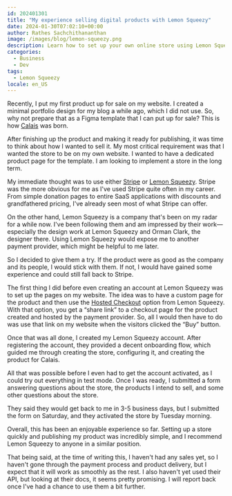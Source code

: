 ```yaml
---
id: 202401301
title: "My experience selling digital products with Lemon Squeezy"
date: 2024-01-30T07:02:10+00:00
author: Rathes Sachchithananthan
image: /images/blog/lemon-squeezy.png
description: Learn how to set up your own online store using Lemon Squeezy for payment processing. Read about their experience and see if it's a good fit for you.
categories:
  - Business
  - Dev
tags:
  - Lemon Squeezy
locale: en_US
---
```


Recently, I put my first product up for sale on my website. I created a minimal portfolio design for my blog a while ago, which I did not use. So, why not prepare that as a Figma template that I can put up for sale? This is how [Calais](https://aheenam.com/templates/calais) was born.

After finishing up the product and making it ready for publishing, it was time to think about how I wanted to sell it. My most critical requirement was that I wanted the store to be on my own website. I wanted to have a dedicated product page for the template. I am looking to implement a store in the long term.

My immediate thought was to use either [Stripe](https://stripe.com) or [Lemon Squeezy](https://www.lemonsqueezy.com). Stripe was the more obvious for me as I've used Stripe quite often in my career. From simple donation pages to entire SaaS applications with discounts and grandfathered pricing, I've already seen most of what Stripe can offer.

On the other hand, Lemon Squeezy is a company that's been on my radar for a while now. I've been following them and am impressed by their work—especially the design work at Lemon Squeezy and Orman Clark, the designer there. Using Lemon Squeezy would expose me to another payment provider, which might be helpful to me later.

So I decided to give them a try. If the product were as good as the company and its people, I would stick with them. If not, I would have gained some experience and could still fall back to Stripe.

The first thing I did before even creating an account at Lemon Squeezy was to set up the pages on my website. The idea was to have a custom page for the product and then use the [Hosted Checkout](https://docs.lemonsqueezy.com/help/checkout/hosted-checkout) option from Lemon Squeezy. With that option, you get a “share link” to a checkout page for the product created and hosted by the payment provider. So, all I would then have to do was use that link on my website when the visitors clicked the “Buy” button.

Once that was all done, I created my Lemon Squeezy account. After registering the account, they provided a decent onboarding flow, which guided me through creating the store, configuring it, and creating the product for Calais.

All that was possible before I even had to get the account activated, as I could try out everything in test mode. Once I was ready, I submitted a form answering questions about the store, the products I intend to sell, and some other questions about the store.

They said they would get back to me in 3-5 business days, but I submitted the form on Saturday, and they activated the store by Tuesday morning.

Overall, this has been an enjoyable experience so far. Setting up a store quickly and publishing my product was incredibly simple, and I recommend Lemon Squeezy to anyone in a similar position.

That being said, at the time of writing this, I haven't had any sales yet, so I haven't gone through the payment process and product delivery, but I expect that it will work as smoothly as the rest. I also haven't yet used their API, but looking at their docs, it seems pretty promising. I will report back once I've had a chance to use them a bit further.